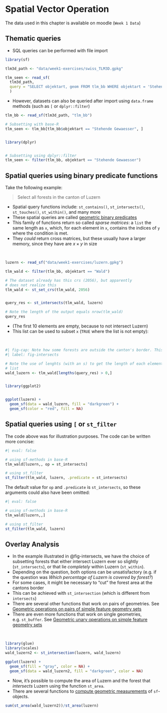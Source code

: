 
# Spatial Vector Operation

:::{.callout-note}

The data used in this chapter is available on moodle (`Week 1 Data`)

:::




## Thematic queries

- SQL queries can be performed with file import

```r
library(sf)

tlm3d_path <- "data/week1-exercises/swiss_TLM3D.gpkg"

tlm_seen <- read_sf(
  tlm3d_path, 
  query = "SELECT objektart, geom FROM tlm_bb WHERE objektart = 'Stehende Gewaesser'"
  )
```


- However, datasets can also be queried after import using `data.frame` methods (such as `[` or `dplyr::filter`)

```r


tlm_bb <- read_sf(tlm3d_path, "tlm_bb")

# Subsetting with base-R
tlm_seen <- tlm_bb[tlm_bb$objektart == "Stehende Gewaesser", ]


library(dplyr)


# Subsetting using dplyr::filter
tlm_seen <- filter(tlm_bb, objektart == "Stehende Gewaesser")
```


## Spatial queries using binary predicate functions {#sec-spatiao-queries}

Take the following example:

> Select all forests in the canton of Luzern

- Spatial query functions include: `st_contains()`, `st_intersects()`, `st_touches()`, `st_within()`, and many more
- These spatial queries are called [geometric binary predicates](https://r-spatial.github.io/sf/reference/geos_binary_pred.html) 
- This family of functions return so called *sparse matrices*: a `list` the same length as `x`, which, for each element in `x`, contains the indices of `y` where the condition is met. 
- They *could* return cross matrices, but these usually have a larger memory, since they have are $x \times y$ in size

<br class="br">

```r
luzern <- read_sf("data/week1-exercises/luzern.gpkg")

tlm_wald <- filter(tlm_bb, objektart == "Wald")

# The dataset already has this crs (2056), but apparently 
# does not realize this
tlm_wald <- st_set_crs(tlm_wald, 2056)


query_res <- st_intersects(tlm_wald, luzern)

# Note the length of the output equals nrow(tlm_wald)
query_res
```


- (The first 10 elements are empty, because to not intersect Luzern)
- This list can be used to subset `x` (`TRUE` where the list is not empty):


<br class="br">

```r
#| fig-cap: Note how some forests are outside the canton's border. This is the nature of `st_intersects`. If even a small part of a forest feature is within Luzern, this feature *intersects* Luzern and is therefore retained. To query only forests that are *completly* within Luzern, use `st_within()`.
#| label: fig-intersects

# Note the use of lenghts (with an s) to get the length of each element in the 
# list
wald_luzern <- tlm_wald[lengths(query_res) > 0,]


library(ggplot2)


ggplot(luzern) + 
  geom_sf(data = wald_luzern, fill = "darkgreen") +
  geom_sf(color = "red", fill = NA) 

```


## Spatial queries using `[` or `st_filter`

The code above was for illustration purposes. The code can be written more concise: 


```r
#| eval: false

# using sf-methods in base-R
tlm_wald[luzern,, op = st_intersects]

# using st_filter
st_filter(tlm_wald, luzern, .predicate = st_intersects)

```

The default value for `op` and `.predicate` is `st_intersects`, so these arguments could also have been omitted:


```r
#| eval: false

# using sf-methods in base-R
tlm_wald[luzern,,]

# using st_filter
st_filter(tlm_wald, luzern)

```

## Overlay Analysis


- In the example illustrated in @fig-intersects, we have the choice of subsetting forests that either intersect Luzern ever so slightly (`st_intersects`), or that lie *completely* within Luzern (`st_within`). 
- Depending on the question, both options can be unsatisfactory (e.g. if the question was *Which percentage of Luzern is covered by forest?*)
- For some cases, it might be necessary to "cut" the forest area at the cantons border
- This can be achieved with `st_intersection` (which is different from `intersects`)
- There are several other functions that work on pairs of geometries. See  [Geometric operations on pairs of simple feature geometry sets](https://r-spatial.github.io/sf/reference/geos_binary_ops.html)
- There are even more functions that work on single geometries, e.g. `st_buffer`. See [Geometric unary operations on simple feature geometry sets](https://r-spatial.github.io/sf/reference/geos_unary.html)


<br class="br">

```r
library(glue)
library(scales)
wald_luzern2 <- st_intersection(luzern, wald_luzern)

ggplot(luzern) + 
  geom_sf(fill = "gray", color = NA) +
  geom_sf(data = wald_luzern2, fill = "darkgreen", color = NA)

```


- Now, it's possible to compute the area of Luzern and the forest that *intersects* Luzern using the function `st_area`. 
- There are several functions to [compute geometric measurements](https://r-spatial.github.io/sf/reference/geos_measures.html) of `sf`-objects.

```r
sum(st_area(wald_luzern2))/st_area(luzern)
```









